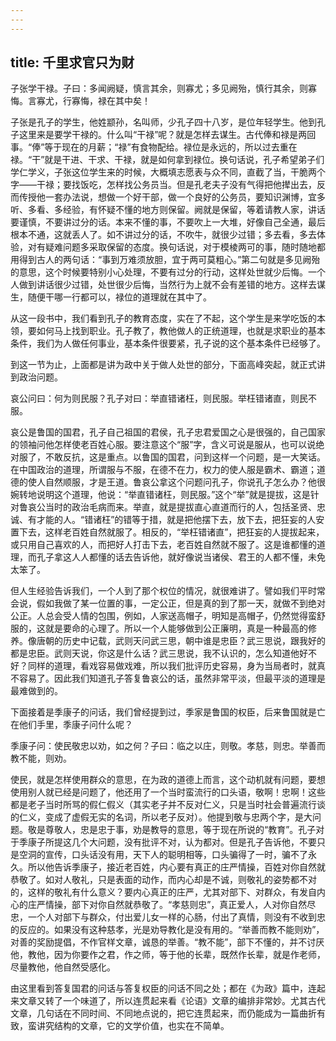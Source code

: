 ```yaml
---
---
---
```

title: 千里求官只为财
---




子张学干禄。子曰：多闻阙疑，慎言其余，则寡尤；多见阙殆，慎行其余，则寡悔。言寡尤，行寡悔，禄在其中矣！

子张是孔子的学生，他姓颛孙，名叫师，少孔子四十八岁，是位年轻学生。他到孔子这里来是要学干禄的。什么叫“干禄”呢？就是怎样去谋生。古代俸和禄是两回事。“俸”等于现在的月薪；“禄”有食物配给。禄位是永远的，所以过去重在禄。“干”就是干进、干求、干禄，就是如何拿到禄位。换句话说，孔子希望弟子们学仁学义，子张这位学生来的时候，大概填志愿表与众不同，直截了当，干脆两个字——干禄；要找饭吃，怎样找公务员当。但是孔老夫子没有气得把他撵出去，反而传授他一套办法说，想做一个好干部，做一个良好的公务员，要知识渊博，宜多听、多看、多经验，有怀疑不懂的地方则保留。阙就是保留，等着请教人家，讲话要谨慎，不要讲过分的话。本来不懂的事，不要吹上一大堆，好像自己全通，最后根本不通，这就丢人了。如不讲过分的话，不吹牛，就很少过错；多去看，多去体验，对有疑难问题多采取保留的态度。换句话说，对于模棱两可的事，随时随地都用得到古人的两句话：“事到万难须放胆，宜于两可莫粗心。”第二句就是多见阙殆的意思，这个时候要特别小心处理，不要有过分的行动，这样处世就少后悔。一个人做到讲话很少过错，处世很少后悔，当然行为上就不会有差错的地方。这样去谋生，随便干哪一行都可以，禄位的道理就在其中了。

从这一段书中，我们看到孔子的教育态度，实在了不起，这个学生是来学吃饭的本领，要如何马上找到职业。孔子教了，教他做人的正统道理，也就是求职业的基本条件，我们为人做任何事业，基本条件很要紧，孔子说的这个基本条件已经够了。

到这一节为止，上面都是讲为政中关于做人处世的部分，下面高峰突起，就正式讲到政治问题。

哀公问曰：何为则民服？孔子对曰：举直错诸枉，则民服。举枉错诸直，则民不服。

哀公是鲁国的国君，孔子自己祖国的君侯，孔子忠君爱国之心是很强的，自己国家的领袖问他怎样使老百姓心服。要注意这个“服”字，含义可说是服从，也可以说绝对服了，不敢反抗，这是重点。以鲁国的国君，问到这样一个问题，是一大笑话。在中国政治的道理，所谓服与不服，在德不在力，权力的使人服是霸术、霸道；道德的使人自然顺服，才是王道。鲁哀公拿这个问题问孔子，你说孔子怎么办？他很婉转地说明这个道理，他说：“举直错诸枉，则民服。”这个“举”就是提拔，这是针对鲁哀公当时的政治毛病而来。举直，就是提拔直心直道而行的人，包括圣贤、忠诚、有才能的人。“错诸枉”的错等于措，就是把他摆下去，放下去，把狂妄的人安置下去，这样老百姓自然就服了。相反的，“举枉错诸直”，把狂妄的人提拔起来，或只用自己喜欢的人，而把好人打击下去，老百姓自然就不服了。这是谁都懂的道理，而孔子拿这人人都懂的话去告诉他，就好像说当诸侯、君王的人都不懂，未免太笨了。

但人生经验告诉我们，一个人到了那个权位的情况，就很难讲了。譬如我们平时常会说，假如我做了某一位置的事，一定公正，但是真的到了那一天，就做不到绝对公正。人总会受人情的包围，例如，人家送高帽子，明知是高帽子，仍然觉得蛮舒服的，这就是要命的心理了。所以一个人能够做到公正廉明，真是一种最高的修养。像唐朝的历史中记载，武则天问武三思，朝中谁是忠臣？武三思说，跟我好的都是忠臣。武则天说，你这是什么话？武三思说，我不认识的，怎么知道他好不好？同样的道理，看戏容易做戏难，所以我们批评历史容易，身为当局者时，就真不容易了。因此我们知道孔子答复鲁哀公的话，虽然非常平淡，但最平淡的道理是最难做到的。

下面接着是季康子的问话，我们曾经提到过，季家是鲁国的权臣，后来鲁国就是亡在他们手里，季康子问什么呢？

季康子问：使民敬忠以劝，如之何？子曰：临之以庄，则敬。孝慈，则忠。举善而教不能，则劝。

使民，就是怎样使用群众的意思，在为政的道德上而言，这个动机就有问题，要想使用别人就已经是问题了，他还用了一个当时蛮流行的口头语，敬啊！忠啊！这些都是老子当时所骂的假仁假义（其实老子并不反对仁义，只是当时社会普遍流行谈的仁义，变成了虚假无实的名词，所以老子反对）。他提到敬与忠两个字，是大问题。敬是尊敬人，忠是忠于事，劝是教导的意思，等于现在所说的“教育”。孔子对于季康子所提这几个大问题，没有批评不对，认为都对。但是孔子告诉他，不要只是空洞的宣传，口头话没有用，天下人的聪明相等，口头骗得了一时，骗不了永久。所以他告诉季康子，接近老百姓，内心要有真正的庄严情操，百姓对你自然就恭敬了。如对人敬礼，只是表面的动作，而内心却是不诚，则敬礼的姿势都不对的，这样的敬礼有什么意义？要内心真正的庄严，尤其对部下、对群众，有发自内心的庄严情操，部下对你自然就恭敬了。“孝慈则忠”，真正爱人，人对你自然尽忠，一个人对部下与群众，付出爱儿女一样的心肠，付出了真情，则没有不收到忠的反应的。如果没有这种慈孝，光是劝导教化是没有用的。“举善而教不能则劝”，对善的奖励提倡，不作官样文章，诚恳的举善。“教不能”，部下不懂的，并不讨厌他，教他，因为你要作之君，作之师，等于他的长辈，既然作长辈，就是作老师，尽量教他，他自然受感化。

由这里看到答复国君的问话与答复权臣的问话不同之处；都在《为政》篇中，连起来文章又转了一个味道了，所以连贯起来看《论语》文章的编排非常妙。尤其古代文章，几句话在不同时间、不同地点说的，把它连贯起来，而仍能成为一篇曲折有致，蛮讲究结构的文章，它的文学价值，也实在不简单。